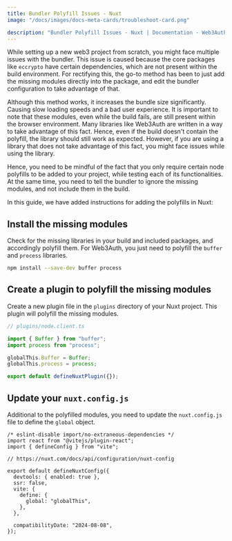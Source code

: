 ```yaml
---
title: Bundler Polyfill Issues - Nuxt
image: "/docs/images/docs-meta-cards/troubleshoot-card.png"

description: "Bundler Polyfill Issues - Nuxt | Documentation - Web3Auth"
---
```


While setting up a new web3 project from scratch, you might face multiple issues with the bundler.
This issue is caused because the core packages like `eccrypto` have certain dependencies, which are
not present within the build environment. For rectifying this, the go-to method has been to just add
the missing modules directly into the package, and edit the bundler configuration to take advantage
of that.

Although this method works, it increases the bundle size significantly. Causing slow loading speeds
and a bad user experience. It is important to note that these modules, even while the build fails,
are still present within the browser environment. Many libraries like Web3Auth are written in a way
to take advantage of this fact. Hence, even if the build doesn't contain the polyfill, the library
should still work as expected. However, if you are using a library that does not take advantage of
this fact, you might face issues while using the library.

Hence, you need to be mindful of the fact that you only require certain node polyfills to be added
to your project, while testing each of its functionalities. At the same time, you need to tell the
bundler to ignore the missing modules, and not include them in the build.

In this guide, we have added instructions for adding the polyfills in Nuxt:

## Install the missing modules

Check for the missing libraries in your build and included packages, and accordingly polyfill them.
For Web3Auth, you just need to polyfill the `buffer` and `process` libraries.

```bash npm2yarn
npm install --save-dev buffer process
```

## Create a plugin to polyfill the missing modules

Create a new plugin file in the `plugins` directory of your Nuxt project. This plugin will polyfill
the missing modules.

```javascript title:"node.client.ts"
// plugins/node.client.ts

import { Buffer } from "buffer";
import process from "process";

globalThis.Buffer = Buffer;
globalThis.process = process;

export default defineNuxtPlugin({});
```

## Update your `nuxt.config.js`

Additional to the polyfilled modules, you need to update the `nuxt.config.js` file to define the
`global` object.

```tsx
/* eslint-disable import/no-extraneous-dependencies */
import react from "@vitejs/plugin-react";
import { defineConfig } from "vite";

// https://nuxt.com/docs/api/configuration/nuxt-config

export default defineNuxtConfig({
  devtools: { enabled: true },
  ssr: false,
  vite: {
    define: {
      global: "globalThis",
    },
  },

  compatibilityDate: "2024-08-08",
});
```
